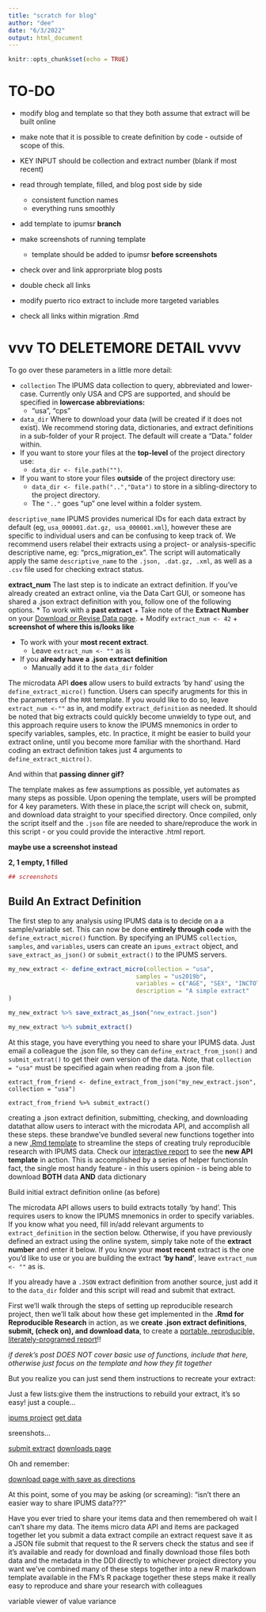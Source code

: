 ```yaml
---
title: "scratch for blog"
author: "dee"
date: "6/3/2022"
output: html_document
---
```


```r
knitr::opts_chunk$set(echo = TRUE)
```


# TO-DO

* modify blog and template so that they both assume that extract will be built online
* make note that it is possible to create definition by code - outside of scope of this.

* KEY INPUT should be collection and extract number (blank if most recent)
* read through template, filled, and blog post side by side
  + consistent function names
  + everything runs smoothly
* add template to ipumsr **branch**
* make screenshots of running template
    + template should be added to ipumsr **before screenshots**
    
* check over and link approrpriate blog posts
* double check all links
* modify puerto rico extract to include more targeted variables
* check all links within migration .Rmd





#  vvv TO DELETEMORE DETAIL vvvv #







To go over these parameters in a little more detail:

* `collection` The IPUMS data collection to query, abbreviated and lower-case. Currently only USA and CPS are supported, and should be specified in **lowercase abbreviations:** 
  + "usa", "cps"

* `data_dir` Where to download your data (will be created if it does not exist). We recommend storing data, dictionaries, and extract definitions in a sub-folder of your R project. The default will create a "Data." folder within. 
* If you want to store your files at the **top-level** of the project directory use: 
  + `data_dir <- file.path("")`.
* If you want to store your files **outside** of the project directory use:
  + `data_dir <- file.path("..","Data")` to store in a sibling-directory to the project directory.
  + The `".."` goes "up" one level within a folder system.

`descriptive_name` IPUMS provides numerical IDs for each data extract by default (eg, `usa_000001.dat.gz, usa_000001.xml`), however these are specific to individual users and can be confusing to keep track of. We recommend users relabel their extracts using a project- or analysis-specific descriptive name, eg: "prcs_migration_ex". The script will automatically apply the same `descriptive_name` to the `.json, .dat.gz, .xml`, as well as a `.csv` file used for checking extract status.

**extract_num** The last step is to indicate an extract definition. If you've already created an extract online, via the Data Cart GUI, or someone has shared a .json extract definition with you, follow one of the following options. 
* To work with a **past extract**
  + Take note of the **Extract Number** on your [Download or Revise Data page](https://usa.ipums.org/usa-action/data_requests/download).
  + Modify `extract_num <- 42`
  + **screenshot of where this is/looks like**

* To work with your **most recent extract**.
  + Leave `extract_num <- ""` as is
  
* If you **already have a .json extract definition**
  + Manually add it to the `data_dir` folder

The microdata API **does** allow users to build extracts 'by hand' using the `define_extract_micro()` function. Users can specify arugments for this in the parameters of the `RRR` template. If you would like to do so, leave `extract_num <-""` as in, and modify `extract_definition` as needed. It should be noted that big extracts could quickly become unwieldy to type out, and this approach require users to know the IPUMS mnemonics in order to specify variables, samples, etc. In practice, it might be easier to build your extract online, until you become more familiar with the shorthand. Hard coding an extract definition takes just 4 arguments to `define_extract_mictro()`.

And within that
**passing dinner gif?**

The template makes as few assumptions as possible, yet automates as many steps as possible. Upon opening the template, users will be prompted for 4 key parameters. With these in place,the script will check on, submit, and download data straight to your specified directory. Once compiled, only the script itself and the `.json` file are needed to share/reproduce the work in this script - or you could provide the interactive .html report. 

**maybe use a screenshot instead**

**2, 1 empty, 1 filled**

```r

## screenshots

```

## Build An Extract Definition

The first step to any analysis using IPUMS data is to decide on a a sample/variable set. This can now be done **entirely through code** with the `define_extract_micro()` function. By specifying an IPUMS `collection`, `samples`, and `variables`, users can create an `ipums_extract` object, and `save_extract_as_json()` or `submit_extract()` to the IPUMS servers.

```r

my_new_extract <- define_extract_micro(collection = "usa",
                                    samples = "us2019b",
                                    variables = c("AGE", "SEX", "INCTOT", "EDUC"),
                                    description = "A simple extract"
)

my_new_extract %>% save_extract_as_json("new_extract.json")

my_new_extract %>% submit_extract()

```

At this stage, you have everything you need to share your IPUMS data. Just email a colleague the .json file, so they can `define_extract_from_json()` and `submit_extrat()` to get their own version of the data. Note, that `collection = "usa"` must be specified again when reading from a .json file. 

```r.

extract_from_friend <- define_extract_from_json("my_new_extract.json", collection = "usa")

extract_from_friend %>% submit_extract()

```



creating a .json extract definition, submitting, checking, and downloading datathat allow users to interact with the microdata API, and accomplish all these steps. these brandwe've bundled several new functions together into a new [.Rmd template]() to streamline the steps of creating truly reproducible research with IPUMS data. Check our  [interactive report]() to see the **new API template** in action. This is accomplished by a series of helper functionsIn fact, the single most handy feature - in this users opinion - is being able to download **BOTH** data **AND** data dictionary 



Build initial extract definition online (as before)


The microdata API allows users to build extracts totally 'by hand'. This requires users to know the IPUMS mnemonics in order to specify variables. If you know what you need, fill in/add relevant arguments to `extract_definition` in the section below. Otherwise, if you have  previously defined an extract using the online system, simply take note of the **extract number** and enter it below. If you know your **most recent** extract is the one you'd like to use or you are building the extract **'by hand'**, leave `extract_num <- ""` as is. 

If you already have a `.JSON` extract definition from another source, just add it to the `data_dir` folder and this script will read and submit that extract. 





First we'll walk through the steps of setting up reproducible research project, then we'll talk about how these get implemented in the **.Rmd for Reproducible Research** in action, as we **create .json extract definitions**, **submit, (check on), and download data**, to create a [portable, reproducible, literately-programed report]()!!

*if derek's post DOES NOT cover basic use of functions, include that here, otherwise just focus on the template and how they fit together*


But you realize you can just send them instructions to recreate your extract:

Just a few lists:give them the instructions to rebuild your extract, it's so easy! just a couple...

[ipums project]()
[get data]()

sreenshots...

[submit extract]()
[downloads page]() 

Oh and remember:

[download page with save as directions]()


At this point, some of you may be asking (or screaming): "isn't there an easier way to share IPUMS data???"

Have you ever tried to share your items data and then remembered oh wait I can't share my data. The items micro data API and items are packaged together let you submit a data extract compile an extract request save it as a JSON file submit that request to the R servers check the status and see if it's available and ready for download and finally download those files both data and the metadata in the DDI directly to whichever project directory you want we've combined many of these steps together into a new R markdown template available in the FM's R package together these steps make it really easy to reproduce and share your research with colleagues

variable viewer of value variance